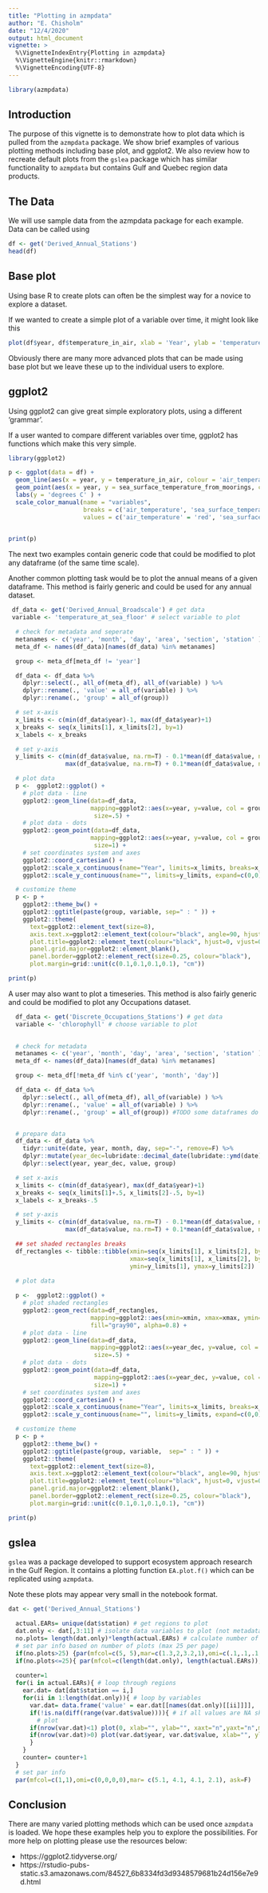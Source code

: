 ```yaml
---
title: "Plotting in azmpdata"
author: "E. Chisholm"
date: "12/4/2020"
output: html_document
vignette: >
  %\VignetteIndexEntry{Plotting in azmpdata}
  %\VignetteEngine{knitr::rmarkdown}
  %\VignetteEncoding{UTF-8}
---
```


```r
library(azmpdata)
```
## Introduction
The purpose of this vignette is to demonstrate how to plot data which is pulled from the `azmpdata` package. We show brief examples of various plotting methods including base plot, and ggplot2. We also review how to recreate default plots from the `gslea` package which has similar functionality to `azmpdata` but contains Gulf and Quebec region data products. 

## The Data
We will use sample data from the azmpdata package for each example. Data can be called using

```r
df <- get('Derived_Annual_Stations')
head(df)
```

## Base plot
Using base R to create plots can often be the simplest way for a novice to explore a dataset. 

If we wanted to create a simple plot of a variable over time, it might look like this

```r
plot(df$year, df$temperature_in_air, xlab = 'Year', ylab = 'temperature_in_air')
```

Obviously there are many more advanced plots that can be made using base plot but we leave these up to the individual users to explore. 


## ggplot2

Using ggplot2 can give great simple exploratory plots, using a different 'grammar'. 

If a user wanted to compare different variables over time, ggplot2 has functions which make this very simple.

```r
library(ggplot2)

p <- ggplot(data = df) +
  geom_line(aes(x = year, y = temperature_in_air, colour = 'air_temperature'), show.legend = TRUE) +
  geom_point(aes(x = year, y = sea_surface_temperature_from_moorings, colour = 'sea_surface_temperature_from_moorings'), show.legend = TRUE)+
  labs(y = 'degrees C' ) +
  scale_color_manual(name = "variables",
                     breaks = c('air_temperature', 'sea_surface_temperature_from_moorings'),
                     values = c('air_temperature' = 'red', 'sea_surface_temperature_from_moorings' = 'blue'))
  

print(p)
```

The next two examples contain generic code that could be modified to plot any dataframe (of the same time scale).


Another common plotting task would be to plot the annual means of a given dataframe. This method is fairly generic and could be used for any annual dataset.

```r

 df_data <- get('Derived_Annual_Broadscale') # get data
 variable <- 'temperature_at_sea_floor' # select variable to plot

  # check for metadata and seperate
  metanames <- c('year', 'month', 'day', 'area', 'section', 'station' )
  meta_df <- names(df_data)[names(df_data) %in% metanames]

  group <- meta_df[meta_df != 'year']

  df_data <- df_data %>%
    dplyr::select(., all_of(meta_df), all_of(variable) ) %>%
    dplyr::rename(., 'value' = all_of(variable) ) %>%
    dplyr::rename(., 'group' = all_of(group))

  # set x-axis
  x_limits <- c(min(df_data$year)-1, max(df_data$year)+1)
  x_breaks <- seq(x_limits[1], x_limits[2], by=1)
  x_labels <- x_breaks

  # set y-axis
  y_limits <- c(min(df_data$value, na.rm=T) - 0.1*mean(df_data$value, na.rm=T),
                max(df_data$value, na.rm=T) + 0.1*mean(df_data$value, na.rm=T))

  # plot data
  p <-  ggplot2::ggplot() +
    # plot data - line
    ggplot2::geom_line(data=df_data,
                       mapping=ggplot2::aes(x=year, y=value, col = group),
                        size=.5) +
    # plot data - dots
    ggplot2::geom_point(data=df_data,
                       mapping=ggplot2::aes(x=year, y=value, col = group),
                        size=1) +
    # set coordinates system and axes
    ggplot2::coord_cartesian() +
    ggplot2::scale_x_continuous(name="Year", limits=x_limits, breaks=x_breaks, labels=x_labels, expand=c(0,0)) +
    ggplot2::scale_y_continuous(name="", limits=y_limits, expand=c(0,0))

  # customize theme
  p <- p +
    ggplot2::theme_bw() +
    ggplot2::ggtitle(paste(group, variable, sep=" : " )) +
    ggplot2::theme(
      text=ggplot2::element_text(size=8),
      axis.text.x=ggplot2::element_text(colour="black", angle=90, hjust=0.5, vjust=0.5),
      plot.title=ggplot2::element_text(colour="black", hjust=0, vjust=0, size=8),
      panel.grid.major=ggplot2::element_blank(),
      panel.border=ggplot2::element_rect(size=0.25, colour="black"),
      plot.margin=grid::unit(c(0.1,0.1,0.1,0.1), "cm"))

print(p)
```


A user may also want to plot a timeseries. This method is also fairly generic and could be modified to plot any Occupations dataset.

```r
  df_data <- get('Discrete_Occupations_Stations') # get data
  variable <- 'chlorophyll' # choose variable to plot
  

  # check for metadata
  metanames <- c('year', 'month', 'day', 'area', 'section', 'station' )
  meta_df <- names(df_data)[names(df_data) %in% metanames]

  group <- meta_df[!meta_df %in% c('year', 'month', 'day')]

  df_data <- df_data %>%
    dplyr::select(., all_of(meta_df), all_of(variable) ) %>%
    dplyr::rename(., 'value' = all_of(variable) ) %>%
    dplyr::rename(., 'group' = all_of(group)) #TODO some dataframes do not have groups!?


  # prepare data
  df_data <- df_data %>%
    tidyr::unite(date, year, month, day, sep="-", remove=F) %>%
    dplyr::mutate(year_dec=lubridate::decimal_date(lubridate::ymd(date))) %>%
    dplyr::select(year, year_dec, value, group)

  # set x-axis
  x_limits <- c(min(df_data$year), max(df_data$year)+1)
  x_breaks <- seq(x_limits[1]+.5, x_limits[2]-.5, by=1)
  x_labels <- x_breaks-.5

  # set y-axis
  y_limits <- c(min(df_data$value, na.rm=T) - 0.1*mean(df_data$value, na.rm=T),
                max(df_data$value, na.rm=T) + 0.1*mean(df_data$value, na.rm=T))

  ## set shaded rectangles breaks
  df_rectangles <- tibble::tibble(xmin=seq(x_limits[1], x_limits[2], by=2),
                                  xmax=seq(x_limits[1], x_limits[2], by=2)+1,
                                  ymin=y_limits[1], ymax=y_limits[2])

  # plot data
 
  p <-  ggplot2::ggplot() +
    # plot shaded rectangles
    ggplot2::geom_rect(data=df_rectangles,
                       mapping=ggplot2::aes(xmin=xmin, xmax=xmax, ymin=ymin, ymax=ymax),
                       fill="gray90", alpha=0.8) +
    # plot data - line
    ggplot2::geom_line(data=df_data,
                       mapping=ggplot2::aes(x=year_dec, y=value, col = group),
                        size=.5) +
    # plot data - dots
    ggplot2::geom_point(data=df_data,
                        mapping=ggplot2::aes(x=year_dec, y=value, col = group),
                        size=1) +
    # set coordinates system and axes
    ggplot2::coord_cartesian() +
    ggplot2::scale_x_continuous(name="Year", limits=x_limits, breaks=x_breaks, labels=x_labels, expand=c(0,0)) +
    ggplot2::scale_y_continuous(name="", limits=y_limits, expand=c(0,0))

  # customize theme
  p <- p +
    ggplot2::theme_bw() +
    ggplot2::ggtitle(paste(group, variable,  sep=" : " )) +
    ggplot2::theme(
      text=ggplot2::element_text(size=8),
      axis.text.x=ggplot2::element_text(colour="black", angle=90, hjust=0.5, vjust=0.5),
      plot.title=ggplot2::element_text(colour="black", hjust=0, vjust=0, size=8),
      panel.grid.major=ggplot2::element_blank(),
      panel.border=ggplot2::element_rect(size=0.25, colour="black"),
      plot.margin=grid::unit(c(0.1,0.1,0.1,0.1), "cm"))

print(p)
```



## gslea

`gslea` was a package developed to support ecosystem approach research in the Gulf Region. It contains a plotting function `EA.plot.f()` which can be replicated using `azmpdata`.

Note these plots may appear very small in the notebook format. 

```r
dat <- get('Derived_Annual_Stations')

  actual.EARs= unique(dat$station) # get regions to plot 
  dat.only <- dat[,3:11] # isolate data variables to plot (not metadata)
  no.plots= length(dat.only)*length(actual.EARs) # calculate number of plots ot be displayed
  # set par info based on number of plots (max 25 per page)
  if(no.plots>25) {par(mfcol=c(5, 5),mar=c(1.3,2,3.2,1),omi=c(.1,.1,.1,.1), ask=T)}
  if(no.plots<=25){ par(mfcol=c(length(dat.only), length(actual.EARs)),mar=c(1.3,2,3.2,1),omi=c(.1,.1,.1,.1))}
  
  counter=1
  for(i in actual.EARs){ # loop through regions
    ear.dat= dat[dat$station == i,]
    for(ii in 1:length(dat.only)){ # loop by variables
      var.dat= data.frame('value' = ear.dat[[names(dat.only)[[ii]]]], 'station' = ear.dat$station, 'year' = ear.dat$year) # get only one variable for one region
      if(!is.na(diff(range(var.dat$value)))){ # if all values are NA skip over plotting
        # plot
      if(nrow(var.dat)<1) plot(0, xlab="", ylab="", xaxt="n",yaxt="n",main=paste("Station",i,names(dat.only)[[ii]]))
      if(nrow(var.dat)>0) plot(var.dat$year, var.dat$value, xlab="", ylab="", main=paste("Station",i,names(dat.only)[[ii]]))
      }
    }
    counter= counter+1
  }
  # set par info
  par(mfcol=c(1,1),omi=c(0,0,0,0),mar= c(5.1, 4.1, 4.1, 2.1), ask=F)
```

## Conclusion
There are many varied plotting methods which can be used once `azmpdata` is loaded. We hope these examples help you to explore the possibilities. For more help on plotting please use the resources below:

* https://ggplot2.tidyverse.org/
* https://rstudio-pubs-static.s3.amazonaws.com/84527_6b8334fd3d9348579681b24d156e7e9d.html



